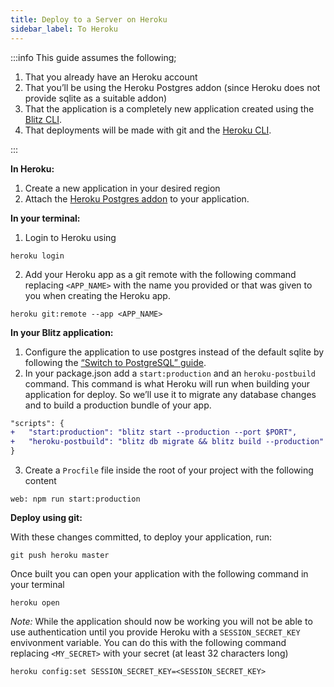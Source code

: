 ```yaml
---
title: Deploy to a Server on Heroku
sidebar_label: To Heroku
---
```


:::info
This guide assumes the following;

1. That you already have an Heroku account
2. That you’ll be using the Heroku Postgres addon (since Heroku does not provide sqlite as a suitable addon)
3. That the application is a completely new application created using the [Blitz CLI](/docs/cli-new).
4. That deployments will be made with git and the [Heroku CLI](https://devcenter.heroku.com/articles/heroku-cli).

:::

**In Heroku:**

1. Create a new application in your desired region
2. Attach the [Heroku Postgres addon](https://elements.heroku.com/addons/heroku-postgresql) to your application.

**In your terminal:**

1. Login to Heroku using

```
heroku login
```

2. Add your Heroku app as a git remote with the following command replacing `<APP_NAME>` with the name you provided or that was given to you when creating the Heroku app.

```
heroku git:remote --app <APP_NAME>
```

**In your Blitz application:**

1. Configure the application to use postgres instead of the default sqlite by following the [“Switch to PostgreSQL” guide](/docs/database-overview#switch-to-postgresql).
2. In your package.json add a `start:production` and an `heroku-postbuild` command. This command is what Heroku will run when building your application for deploy. So we’ll use it to migrate any database changes and to build a production bundle of your app.

```diff
"scripts": {
+   "start:production": "blitz start --production --port $PORT",
+   "heroku-postbuild": "blitz db migrate && blitz build --production"
}
```

3. Create a `Procfile` file inside the root of your project with the following content

```
web: npm run start:production
```

**Deploy using git:**

With these changes committed, to deploy your application, run:

```
git push heroku master
```

Once built you can open your application with the following command in your terminal

```
heroku open
```

_Note:_ While the application should now be working you will not be able to use authentication until you provide Heroku with a `SESSION_SECRET_KEY` envivonment variable. You can do this with the following command replacing `<MY_SECRET>` with your secret (at least 32 characters long)

```
heroku config:set SESSION_SECRET_KEY=<SESSION_SECRET_KEY>
```
